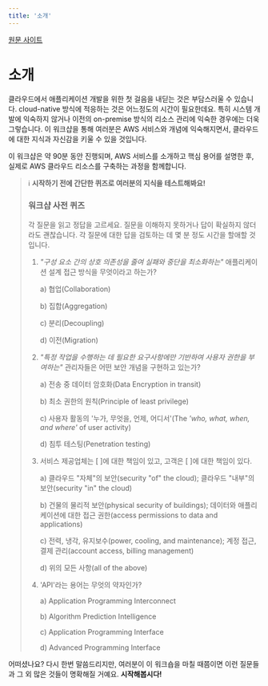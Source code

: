 ```yaml
---
title: '소개'
---
```


[원문 사이트](https://catalog.us-east-1.prod.workshops.aws/workshops/781f1e70-d6e9-4f0d-8c7e-b069990a4f8c/en-US/introduction)

# 소개

클라우드에서 애플리케이션 개발을 위한 첫 걸음을 내딛는 것은 부담스러울 수 있습니다. cloud-native 방식에 적응하는 것은 어느정도의 시간이 필요한데요. 특히 시스템 개발에 익숙하지 않거나 이전의 on-premise 방식의 리소스 관리에 익숙한 경우에는 더욱 그렇습니다. 이 워크샵을 통해 여러분은 AWS 서비스와 개념에 익숙해지면서, 클라우드에 대한 지식과 자신감을 키울 수 있을 것입니다.

이 워크샵은 약 90분 동안 진행되며, AWS 서비스를 소개하고 핵심 용어를 설명한 후, 실제로 AWS 클라우드 리소스를 구축하는 과정을 함께합니다.



> ℹ️ **시작하기 전에 간단한 퀴즈로 여러분의 지식을 테스트해봐요!**
>
> ### **워크샵 사전 퀴즈**
>
> 각 질문을 읽고 정답을 고르세요. 질문을 이해하지 못하거나 답이 확실하지 않더라도 괜찮습니다. 각 질문에 대한 답을 검토하는 데 몇 분 정도 시간을 할애할 것입니다.
>
> 1. *"구성 요소 간의 상호 의존성을 줄여 실패와 중단을 최소화하는"* 애플리케이션 설계 접근 방식을 무엇이라고 하는가?
>
>    a) 협업(Collaboration)
>
>    b) 집합(Aggregation)
>
>    c) 분리(Decoupling)
>
>    d) 이전(Migration)
>
> 2. *"특정 작업을 수행하는 데 필요한 요구사항에만 기반하여 사용자 권한을 부여하는"* 관리자들은 어떤 보안 개념을 구현하고 있는가?
>
>    a) 전송 중 데이터 암호화(Data Encryption in transit)
>
>    b) 최소 권한의 원칙(Principle of least privilege)
>
>    c) 사용자 활동의 '누가, 무엇을, 언제, 어디서'(The *'who, what, when, and where'* of user activity)
>
>    d) 침투 테스팅(Penetration testing)
>
> 3. 서비스 제공업체는 [       ]에 대한 책임이 있고, 고객은 [       ]에 대한 책임이 있다.
>
>    a) 클라우드 "자체"의 보안(security "of" the cloud); 클라우드 "내부"의 보안(security "in" the cloud)
>
>    b) 건물의 물리적 보안(physical security of buildings); 데이터와 애플리케이션에 대한 접근 권한(access permissions to data and applications)
>
>    c) 전력, 냉각, 유지보수(power, cooling, and maintenance); 계정 접근, 결제 관리(account access, billing management)
>
>    d) 위의 모든 사항(all of the above)
>
> 4. 'API'라는 용어는 무엇의 약자인가?
>
>    a) Application Programming Interconnect
>
>    b) Algorithm Prediction Intelligence
>
>    c) Application Programming Interface
>
>    d) Advanced Programming Interface

어떠셨나요? 다시 한번 말씀드리지만, 여러분이 이 워크숍을 마칠 때쯤이면 이런 질문들과 그 외 많은 것들이 명확해질 거예요. **시작해봅시다!**
